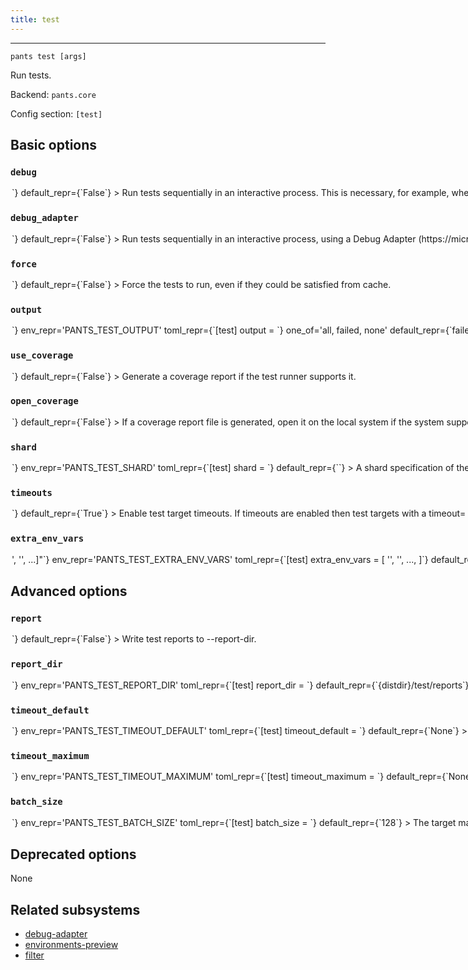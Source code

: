 ```yaml
---
title: test
---
```



---

```
pants test [args]
```

Run tests.

Backend: <span className="color--primary">`pants.core`</span>

Config section: <span className="color--primary">`[test]`</span>

<span className={styles.options}>

## Basic options

### `debug`

<Option
  cli_repr={`--[no-]test-debug`}
  env_repr='PANTS_TEST_DEBUG'
  toml_repr={`[test]
debug = <bool>`}
  default_repr={`False`}
>

Run tests sequentially in an interactive process. This is necessary, for example, when you add breakpoints to your code.

</Option>

### `debug_adapter`

<Option
  cli_repr={`--[no-]test-debug-adapter`}
  env_repr='PANTS_TEST_DEBUG_ADAPTER'
  toml_repr={`[test]
debug_adapter = <bool>`}
  default_repr={`False`}
>

Run tests sequentially in an interactive process, using a Debug Adapter (https://microsoft.github.io/debug-adapter-protocol/) for the language if supported.

The interactive process used will be immediately blocked waiting for a client before continuing.

This option implies --debug.

</Option>

### `force`

<Option
  cli_repr={`--[no-]test-force`}
  env_repr='PANTS_TEST_FORCE'
  toml_repr={`[test]
force = <bool>`}
  default_repr={`False`}
>

Force the tests to run, even if they could be satisfied from cache.

</Option>

### `output`

<Option
  cli_repr={`--test-output=<ShowOutput>`}
  env_repr='PANTS_TEST_OUTPUT'
  toml_repr={`[test]
output = <ShowOutput>`}
  one_of='all, failed, none'
  default_repr={`failed`}
>

Show stdout/stderr for these tests.

</Option>

### `use_coverage`

<Option
  cli_repr={`--[no-]test-use-coverage`}
  env_repr='PANTS_TEST_USE_COVERAGE'
  toml_repr={`[test]
use_coverage = <bool>`}
  default_repr={`False`}
>

Generate a coverage report if the test runner supports it.

</Option>

### `open_coverage`

<Option
  cli_repr={`--[no-]test-open-coverage`}
  env_repr='PANTS_TEST_OPEN_COVERAGE'
  toml_repr={`[test]
open_coverage = <bool>`}
  default_repr={`False`}
>

If a coverage report file is generated, open it on the local system if the system supports this.

</Option>

### `shard`

<Option
  cli_repr={`--test-shard=<str>`}
  env_repr='PANTS_TEST_SHARD'
  toml_repr={`[test]
shard = <str>`}
  default_repr={``}
>

A shard specification of the form &#x22;k/N&#x22;, where N is a positive integer and k is a non-negative integer less than N.

If set, the request input targets will be deterministically partitioned into N disjoint subsets of roughly equal size, and only the k&#x27;th subset will be used, with all others discarded.

Useful for splitting large numbers of test files across multiple machines in CI. For example, you can run three shards with --shard=0/3, --shard=1/3, --shard=2/3.

Note that the shards are roughly equal in size as measured by number of files. No attempt is made to consider the size of different files, the time they have taken to run in the past, or other such sophisticated measures.

</Option>

### `timeouts`

<Option
  cli_repr={`--[no-]test-timeouts`}
  env_repr='PANTS_TEST_TIMEOUTS'
  toml_repr={`[test]
timeouts = <bool>`}
  default_repr={`True`}
>

Enable test target timeouts. If timeouts are enabled then test targets with a `timeout=` parameter set on their target will time out after the given number of seconds if not completed. If no timeout is set, then either the default timeout is used or no timeout is configured.

</Option>

### `extra_env_vars`

<Option
  cli_repr={`--test-extra-env-vars="['<str>', '<str>', ...]"`}
  env_repr='PANTS_TEST_EXTRA_ENV_VARS'
  toml_repr={`[test]
extra_env_vars = [
    '<str>',
    '<str>',
    ...,
]`}
  default_repr={`[]`}
  target_field_name='test_extra_env_vars'
>

Additional environment variables to include in test processes. Entries are strings in the form `ENV_VAR=value` to use explicitly; or just `ENV_VAR` to copy the value of a variable in Pants&#x27;s own environment.

</Option>

## Advanced options

### `report`

<Option
  cli_repr={`--[no-]test-report`}
  env_repr='PANTS_TEST_REPORT'
  toml_repr={`[test]
report = <bool>`}
  default_repr={`False`}
>

Write test reports to --report-dir.

</Option>

### `report_dir`

<Option
  cli_repr={`--test-report-dir=<str>`}
  env_repr='PANTS_TEST_REPORT_DIR'
  toml_repr={`[test]
report_dir = <str>`}
  default_repr={`{distdir}/test/reports`}
>

Path to write test reports to. Must be relative to the build root.

</Option>

### `timeout_default`

<Option
  cli_repr={`--test-timeout-default=<int>`}
  env_repr='PANTS_TEST_TIMEOUT_DEFAULT'
  toml_repr={`[test]
timeout_default = <int>`}
  default_repr={`None`}
>

The default timeout (in seconds) for a test target if the `timeout` field is not set on the target.

</Option>

### `timeout_maximum`

<Option
  cli_repr={`--test-timeout-maximum=<int>`}
  env_repr='PANTS_TEST_TIMEOUT_MAXIMUM'
  toml_repr={`[test]
timeout_maximum = <int>`}
  default_repr={`None`}
>

The maximum timeout (in seconds) that may be used on a test target.

</Option>

### `batch_size`

<Option
  cli_repr={`--test-batch-size=<int>`}
  env_repr='PANTS_TEST_BATCH_SIZE'
  toml_repr={`[test]
batch_size = <int>`}
  default_repr={`128`}
>

The target maximum number of files to be included in each run of batch-enabled test runners.

Some test runners can execute tests from multiple files in a single run. Test implementations will return all tests that _can_ run together as a single group - and then this may be further divided into smaller batches, based on this option. This is done:

```
1. to avoid OS argument length limits (in processes which don't support argument files)
2. to support more stable cache keys than would be possible if all files were operated on in a single batch
3. to allow for parallelism in test runners which don't have internal parallelism, or -- if they do support internal parallelism -- to improve scheduling behavior when multiple processes are competing for cores and so internal parallelism cannot be used perfectly
```

In order to improve cache hit rates (see 2.), batches are created at stable boundaries, and so this value is only a "target" max batch size (rather than an exact value).

NOTE: This parameter has no effect on test runners/plugins that do not implement support for batched testing.

</Option>

## Deprecated options

None

## Related subsystems

- [debug-adapter](../subsystems/debug-adapter.mdx)
- [environments-preview](../subsystems/environments-preview.mdx)
- [filter](../subsystems/filter.mdx)

</span>
